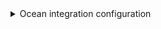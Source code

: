 <details>

<summary> Ocean integration configuration </summary>

```yaml showLineNumbers
resources:
  - kind: project
    selector:
      query: 'true'
      defaultTeam: "false"
    port:
      entity:
        mappings:
          identifier: '.id | gsub(" "; "")'
          blueprint: '"project"'
          title: .name
          properties:
            state: '.state'
            revision: '.revision'
            visibility: '.visibility'
            defaultTeam: '.defaultTeam.name'
            link: '.url | gsub("_apis/projects/"; "")'
  - kind: repository
    selector:
      query: 'true'
    port:
      entity:
        mappings:
          identifier: '.project.name + "/" + .name | gsub(" "; "")'
          title: .name
          blueprint: '"azureDevopsRepository"'
          properties:
            url: .url
            readme: file://README.md
          relations:
            project: .project.id | gsub(" "; "")
  - kind: repository-policy
    selector:
      query: .type.displayName=="Minimum number of reviewers"
    port:
      entity:
        mappings:
          identifier: '.__repository.project.name + "/" + .__repository.name | gsub(" "; "")'
          blueprint: '"azureDevopsRepository"'
          properties:
            minimumApproverCount: .settings.minimumApproverCount
  - kind: repository-policy
    selector:
      query: .type.displayName=="Work item linking"
    port:
      entity:
        mappings:
          identifier: '.__repository.project.name + "/" + .__repository.name | gsub(" "; "")'
          blueprint: '"azureDevopsRepository"'
          properties:
            workItemLinking: .isEnabled and .isBlocking
  - kind: pull-request
    selector:
      query: 'true'
    port:
      entity:
        mappings:
          identifier: >-
            .repository.project.name + "/" + .repository.name + (.pullRequestId
            | tostring) | gsub(" "; "")
          blueprint: '"azureDevopsPullRequest"'
          properties:
            creator: .createdBy.uniqueName
            status: .status
            reviewers: '[.reviewers[].uniqueName]'
            createdAt: .creationDate
            leadTimeHours: >-
              (.creationDate as $createdAt | .status as $status | .closedDate as $closedAt |
              ($createdAt | sub("\\..*Z$"; "Z") | strptime("%Y-%m-%dT%H:%M:%SZ") | mktime) as $createdTimestamp |
              ($closedAt | if . == null then null else sub("\\..*Z$"; "Z") |
              strptime("%Y-%m-%dT%H:%M:%SZ") | mktime end) as $closedTimestamp |
              if $status == "completed" and $closedTimestamp != null then
              (((($closedTimestamp - $createdTimestamp) / 3600) * 100 | floor) / 100)
              else null end)
          relations:
            repository: '.repository.project.name + "/" + .repository.name | gsub(" "; "")'
```

</details>
